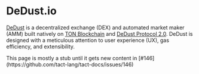 # DeDust.io


[DeDust](https://dedust.io) is a decentralized exchange (DEX) and automated market maker (AMM) built natively on [TON Blockchain](https://ton.org) and [DeDust Protocol 2.0](https://docs.dedust.io/reference/tlb-schemes). DeDust is designed with a meticulous attention to user experience (UX), gas efficiency, and extensibility.

<Callout emoji="🚨">
  This page is mostly a stub until it gets new content in [#146](https://github.com/tact-lang/tact-docs/issues/146)
</Callout>
